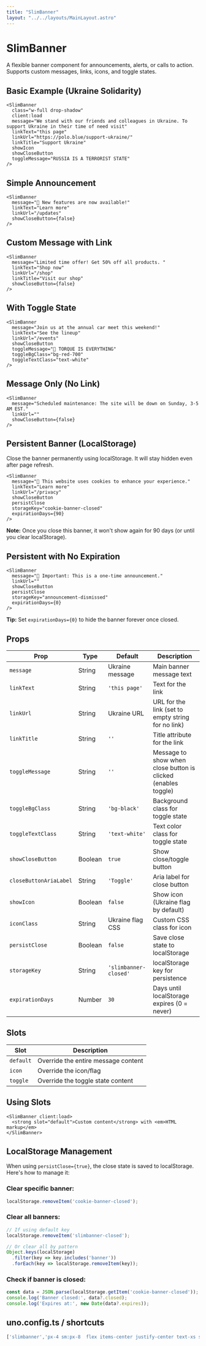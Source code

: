 ```yaml
---
title: "SlimBanner"
layout: "../../layouts/MainLayout.astro"
---
```


# SlimBanner

A flexible banner component for announcements, alerts, or calls to action. Supports custom messages, links, icons, and toggle states.

## Basic Example (Ukraine Solidarity)

<div class="component-preview">
  <SlimBanner
    class="w-full drop-shadow"
    client:load
    message="We stand with our friends and colleagues in Ukraine. To support Ukraine in their time of need visit"
    linkText="this page"
    linkUrl="https://polo.blue/support-ukraine/"
    linkTitle="Support Ukraine"
    showIcon
    showCloseButton
    toggleMessage="RUSSIA IS A TERRORIST STATE"
  />
</div>

```astro
<SlimBanner
  class="w-full drop-shadow"
  client:load
  message="We stand with our friends and colleagues in Ukraine. To support Ukraine in their time of need visit"
  linkText="this page"
  linkUrl="https://polo.blue/support-ukraine/"
  linkTitle="Support Ukraine"
  showIcon
  showCloseButton
  toggleMessage="RUSSIA IS A TERRORIST STATE"
/>
```

## Simple Announcement

<div class="component-preview">
  <SlimBanner
    class="w-full drop-shadow"
    client:load
    message="🎉 New features are now available!"
    linkText="Learn more"
    linkUrl="/updates"
    showCloseButton={false}
  />
</div>

```astro
<SlimBanner
  message="🎉 New features are now available!"
  linkText="Learn more"
  linkUrl="/updates"
  showCloseButton={false}
/>
```

## Custom Message with Link

<div class="component-preview">
  <SlimBanner
    class="w-full drop-shadow"
    client:load
    message="Limited time offer! Get 50% off all products. "
    linkText="Shop now"
    linkUrl="/shop"
    linkTitle="Visit our shop"
    showCloseButton={false}
  />
</div>

```astro
<SlimBanner
  message="Limited time offer! Get 50% off all products. "
  linkText="Shop now"
  linkUrl="/shop"
  linkTitle="Visit our shop"
  showCloseButton={false}
/>
```

## With Toggle State

<div class="component-preview">
  <SlimBanner
    class="w-full drop-shadow"
    client:load
    message="Join us at the annual car meet this weekend!"
    linkText="See the lineup"
    linkUrl="/events"
    showCloseButton
    toggleMessage="🏁 TORQUE IS EVERYTHING"
    toggleBgClass="bg-red-700"
    toggleTextClass="text-white"
  />
</div>

```astro
<SlimBanner
  message="Join us at the annual car meet this weekend!"
  linkText="See the lineup"
  linkUrl="/events"
  showCloseButton
  toggleMessage="🏁 TORQUE IS EVERYTHING"
  toggleBgClass="bg-red-700"
  toggleTextClass="text-white"
/>
```

## Message Only (No Link)

<div class="component-preview">
  <SlimBanner
    class="w-full drop-shadow"
    client:load
    message="Scheduled maintenance: The site will be down on Sunday, 3-5 AM EST."
    linkUrl=""
    showCloseButton={false}
  />
</div>

```astro
<SlimBanner
  message="Scheduled maintenance: The site will be down on Sunday, 3-5 AM EST."
  linkUrl=""
  showCloseButton={false}
/>
```

## Persistent Banner (LocalStorage)

Close the banner permanently using localStorage. It will stay hidden even after page refresh.

<div class="component-preview">
  <SlimBanner
    class="w-full drop-shadow"
    client:load
    message="🍪 This website uses cookies to enhance your experience."
    linkText="Learn more"
    linkUrl="/privacy"
    showCloseButton
    persistClose
    storageKey="cookie-banner-closed"
    expirationDays={90}
  />
</div>

```astro
<SlimBanner
  message="🍪 This website uses cookies to enhance your experience."
  linkText="Learn more"
  linkUrl="/privacy"
  showCloseButton
  persistClose
  storageKey="cookie-banner-closed"
  expirationDays={90}
/>
```

**Note:** Once you close this banner, it won't show again for 90 days (or until you clear localStorage).

## Persistent with No Expiration

<div class="component-preview">
  <SlimBanner
    class="w-full drop-shadow"
    client:load
    message="📢 Important: This is a one-time announcement."
    linkUrl=""
    showCloseButton
    persistClose
    storageKey="announcement-dismissed"
    expirationDays={0}
  />
</div>

```astro
<SlimBanner
  message="📢 Important: This is a one-time announcement."
  linkUrl=""
  showCloseButton
  persistClose
  storageKey="announcement-dismissed"
  expirationDays={0}
/>
```

**Tip:** Set `expirationDays={0}` to hide the banner forever once closed.

## Props

| Prop | Type | Default | Description |
|------|------|---------|-------------|
| `message` | String | Ukraine message | Main banner message text |
| `linkText` | String | `'this page'` | Text for the link |
| `linkUrl` | String | Ukraine URL | URL for the link (set to empty string for no link) |
| `linkTitle` | String | `''` | Title attribute for the link |
| `toggleMessage` | String | `''` | Message to show when close button is clicked (enables toggle) |
| `toggleBgClass` | String | `'bg-black'` | Background class for toggle state |
| `toggleTextClass` | String | `'text-white'` | Text color class for toggle state |
| `showCloseButton` | Boolean | `true` | Show close/toggle button |
| `closeButtonAriaLabel` | String | `'Toggle'` | Aria label for close button |
| `showIcon` | Boolean | `false` | Show icon (Ukraine flag by default) |
| `iconClass` | String | Ukraine flag CSS | Custom CSS class for icon |
| `persistClose` | Boolean | `false` | Save close state to localStorage |
| `storageKey` | String | `'slimbanner-closed'` | localStorage key for persistence |
| `expirationDays` | Number | `30` | Days until localStorage expires (0 = never) |

## Slots

| Slot | Description |
|------|-------------|
| `default` | Override the entire message content |
| `icon` | Override the icon/flag |
| `toggle` | Override the toggle state content |

## Using Slots

```astro
<SlimBanner client:load>
  <strong slot="default">Custom content</strong> with <em>HTML markup</em>
</SlimBanner>
```

## LocalStorage Management

When using `persistClose={true}`, the close state is saved to localStorage. Here's how to manage it:

### Clear specific banner:
```javascript
localStorage.removeItem('cookie-banner-closed');
```

### Clear all banners:
```javascript
// If using default key
localStorage.removeItem('slimbanner-closed');

// Or clear all by pattern
Object.keys(localStorage)
  .filter(key => key.includes('banner'))
  .forEach(key => localStorage.removeItem(key));
```

### Check if banner is closed:
```javascript
const data = JSON.parse(localStorage.getItem('cookie-banner-closed'));
console.log('Banner closed:', data?.closed);
console.log('Expires at:', new Date(data?.expires));
```

## uno.config.ts / shortcuts
```js
['slimbanner','px-4 sm:px-8  flex items-center justify-center text-xs sm:text-base leading-none relative bg-gray-100  z-2 px-4 py-3 sm:(text-base px-8) text-blue-darker print-hidden'],
```

